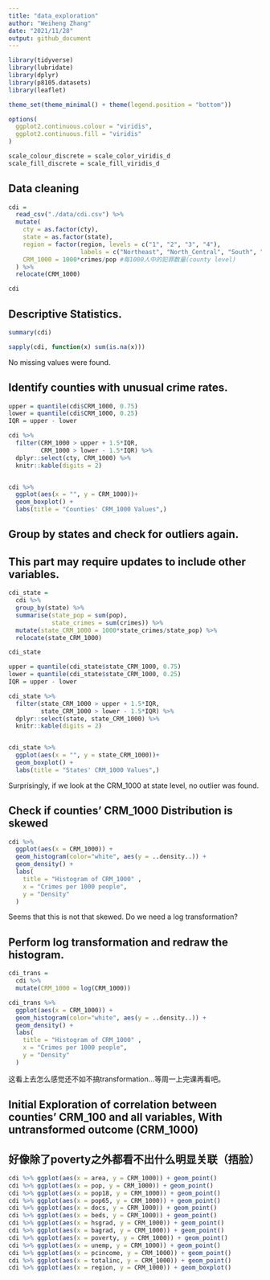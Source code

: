 ```yaml
---
title: "data_exploration"
author: "Weiheng Zhang"
date: "2021/11/28"
output: github_document
---
```


```r
library(tidyverse)
library(lubridate)
library(dplyr)
library(p8105.datasets)
library(leaflet)

theme_set(theme_minimal() + theme(legend.position = "bottom"))

options(
  ggplot2.continuous.colour = "viridis",
  ggplot2.continuous.fill = "viridis"
)

scale_colour_discrete = scale_color_viridis_d
scale_fill_discrete = scale_fill_viridis_d
```


## Data cleaning

```r
cdi =
  read_csv("./data/cdi.csv") %>% 
  mutate(
    cty = as.factor(cty),
    state = as.factor(state),
    region = factor(region, levels = c("1", "2", "3", "4"),
                    labels = c("Northeast", "North_Central", "South", "West")),
    CRM_1000 = 1000*crimes/pop #每1000人中的犯罪数量(county level)
  ) %>% 
  relocate(CRM_1000)

cdi
```

## Descriptive Statistics.
```r
summary(cdi)
```

```r
sapply(cdi, function(x) sum(is.na(x)))
```
No missing values were found.



## Identify counties with unusual crime rates.
```r
upper = quantile(cdi$CRM_1000, 0.75)
lower = quantile(cdi$CRM_1000, 0.25)
IQR = upper - lower

cdi %>% 
  filter(CRM_1000 > upper + 1.5*IQR,
         CRM_1000 > lower - 1.5*IQR) %>% 
  dplyr::select(cty, CRM_1000) %>%
  knitr::kable(digits = 2)


cdi %>% 
  ggplot(aes(x = "", y = CRM_1000))+
  geom_boxplot() + 
  labs(title = "Counties' CRM_1000 Values",)
```


## Group by states and check for outliers again.
## This part may require updates to include other variables.
```r
cdi_state = 
  cdi %>% 
  group_by(state) %>% 
  summarise(state_pop = sum(pop),
            state_crimes = sum(crimes)) %>% 
  mutate(state_CRM_1000 = 1000*state_crimes/state_pop) %>% 
  relocate(state_CRM_1000)

cdi_state
```

```r
upper = quantile(cdi_state$state_CRM_1000, 0.75)
lower = quantile(cdi_state$state_CRM_1000, 0.25)
IQR = upper - lower

cdi_state %>% 
  filter(state_CRM_1000 > upper + 1.5*IQR,
         state_CRM_1000 > lower - 1.5*IQR) %>% 
  dplyr::select(state, state_CRM_1000) %>%
  knitr::kable(digits = 2)


cdi_state %>% 
  ggplot(aes(x = "", y = state_CRM_1000))+
  geom_boxplot() + 
  labs(title = "States' CRM_1000 Values",)
```
  
Surprisingly, if we look at the CRM_1000 at state level, no outlier was found.




## Check if counties' CRM_1000 Distribution is skewed
```r
cdi %>% 
  ggplot(aes(x = CRM_1000)) +
  geom_histogram(color="white", aes(y = ..density..)) + 
  geom_density() +
  labs(
    title = "Histogram of CRM_1000" ,
    x = "Crimes per 1000 people",
    y = "Density"
  )
```
  
Seems that this is not that skewed. Do we need a log transformation?  

## Perform log transformation and redraw the histogram.  
```r
cdi_trans = 
  cdi %>% 
  mutate(CRM_1000 = log(CRM_1000))

cdi_trans %>% 
  ggplot(aes(x = CRM_1000)) +
  geom_histogram(color="white", aes(y = ..density..)) + 
  geom_density() +
  labs(
    title = "Histogram of CRM_1000" ,
    x = "Crimes per 1000 people",
    y = "Density"
  )
```
  
这看上去怎么感觉还不如不搞transformation...等周一上完课再看吧。



## Initial Exploration of correlation between counties' CRM_100 and all variables, With untransformed outcome (CRM_1000)
## 好像除了poverty之外都看不出什么明显关联（捂脸）

```r
cdi %>% ggplot(aes(x = area, y = CRM_1000)) + geom_point()
cdi %>% ggplot(aes(x = pop, y = CRM_1000)) + geom_point()
cdi %>% ggplot(aes(x = pop18, y = CRM_1000)) + geom_point()
cdi %>% ggplot(aes(x = pop65, y = CRM_1000)) + geom_point()
cdi %>% ggplot(aes(x = docs, y = CRM_1000)) + geom_point()
cdi %>% ggplot(aes(x = beds, y = CRM_1000)) + geom_point()
cdi %>% ggplot(aes(x = hsgrad, y = CRM_1000)) + geom_point()
cdi %>% ggplot(aes(x = bagrad, y = CRM_1000)) + geom_point()
cdi %>% ggplot(aes(x = poverty, y = CRM_1000)) + geom_point()
cdi %>% ggplot(aes(x = unemp, y = CRM_1000)) + geom_point()
cdi %>% ggplot(aes(x = pcincome, y = CRM_1000)) + geom_point()
cdi %>% ggplot(aes(x = totalinc, y = CRM_1000)) + geom_point()
cdi %>% ggplot(aes(x = region, y = CRM_1000)) + geom_boxplot()
```










